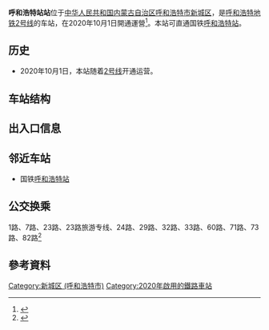 {{Missing information|1=車站結構、出入口信息、鄰近車站|time=2020-11-28T01:31:52+00:00}}
{{Pathnav|呼和浩特地铁|呼和浩特地铁2号线|frame=1}}
{{Infobox station
| name = 呼和浩特站站
| native_name = {{MongolUnicode|ᠪᠠᠢ ᠾᠧ ᠵᠠᠮ|style=text-align:left; height:60px|child=yes}}
| eng_name = Hohhot Railway Station
| former = 
| symbol_location = 
| symbol = 
| type = 
| image = 
| alt = 
| caption = 
| address = [[中华人民共和国|中华人民共和国]][[内蒙古自治区|内蒙古自治区]][[呼和浩特市|呼和浩特市]][[新城区_(呼和浩特市)|新城区]]
| coordinates = 
| owned = 
| operator = 
| line = 
| distance = 
| platform = 
| PlatformType = 地下
| tracks = 
| train_operators = 
| connections = 国铁[[呼和浩特站|呼和浩特站]]
| structure = 
| Interchange = 
| disabled = 
| exits = 
| code = 
| zone = 
| website = 
| opened = {{Start date|2020|10|01|df=y}}
| closed = <!-- {{End date|YYYY|MM|DD|df=y}} -->
| passengers = 
| pass_year = 
| pass_rank = 
| services = 
| other_services = 
| first = '''呼和浩特地铁2号线'''<br />往[[阿尔山路站|阿尔山路站]]方向：06:25<br />往[[塔利东路站|塔利东路站]]方向：06:24|
| last = '''呼和浩特地铁2号线'''<br />往[[阿尔山路站|阿尔山路站]]方向：22:29<br />往[[塔利东路站|塔利东路站]]方向：22:32|
| Linename1 = [[呼和浩特地铁2号线|呼和浩特地铁2号线]]
| start1 = [[塔利东路站|塔利东路]]
| pre1 = [[公主府站|公主府站]]
| next1 = [[新华广场站|新华广场站]]
| end1 = [[阿尔山路站|阿尔山路]]
}}

'''呼和浩特站站'''位于[[中华人民共和国|中华人民共和国]][[内蒙古自治区|内蒙古自治区]][[呼和浩特市|呼和浩特市]][[新城区_(呼和浩特市)|新城区]]，是[[呼和浩特地铁|呼和浩特地铁]][[呼和浩特地铁2号线|2号线]]的车站，在2020年10月1日開通運營<ref>{{Cite web|title=呼和浩特地铁2号线开通运营  首府城市轨道交通走进换乘时代_正北方网|url=http://www.northnews.cn/2020/1009/1913680.html|accessdate=2020-11-22|work=www.northnews.cn|archive-date=2020-11-29|archive-url=https://web.archive.org/web/20201129145355/http://www.northnews.cn/2020/1009/1913680.html|dead-url=no}}</ref>。本站可直通国铁[[呼和浩特站|呼和浩特站]]。

==历史==
* 2020年10月1日，本站随着[[呼和浩特地铁2号线|2号线]]开通运营。

==车站结构==

==出入口信息==

==邻近车站==
* 国铁[[呼和浩特站|呼和浩特站]]

==公交换乘==
1路、7路、23路、23路旅游专线、24路、29路、32路、33路、60路、71路、73路、82路<ref>{{Cite web|title=呼和浩特地铁|url=http://www.hhhtmetro.com/site/bus_route|accessdate=2020-11-23|work=www.hhhtmetro.com|archive-date=2020-11-30|archive-url=https://web.archive.org/web/20201130072623/http://www.hhhtmetro.com/site/bus_route|dead-url=no}}</ref>

==參考資料==
{{reflist}}

{{呼和浩特地铁2号线}}
{{呼和浩特地铁}}

[[Category:新城区_(呼和浩特市)|Category:新城区 (呼和浩特市)]]
[[Category:2020年啟用的鐵路車站|Category:2020年啟用的鐵路車站]]
